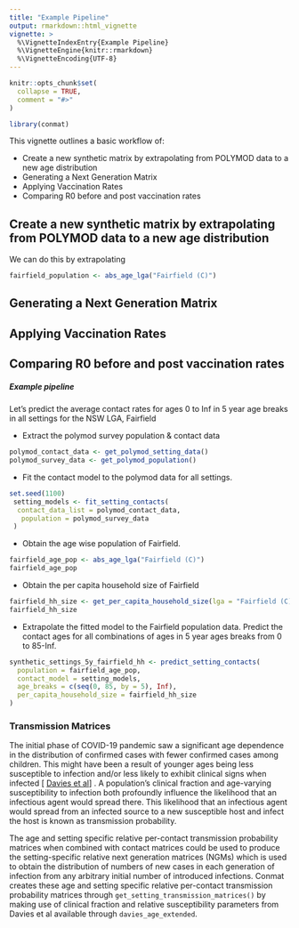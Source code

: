 ```yaml
---
title: "Example Pipeline"
output: rmarkdown::html_vignette
vignette: >
  %\VignetteIndexEntry{Example Pipeline}
  %\VignetteEngine{knitr::rmarkdown}
  %\VignetteEncoding{UTF-8}
---
```


```r
knitr::opts_chunk$set(
  collapse = TRUE,
  comment = "#>"
)
```

```r
library(conmat)
```

This vignette outlines a basic workflow of:

* Create a new synthetic matrix by extrapolating from POLYMOD data to a new age distribution
* Generating a Next Generation Matrix
* Applying Vaccination Rates
* Comparing R0 before and post vaccination rates

## Create a new synthetic matrix by extrapolating from POLYMOD data to a new age distribution

We can do this by extrapolating 

```r
fairfield_population <- abs_age_lga("Fairfield (C)")
```


## Generating a Next Generation Matrix

## Applying Vaccination Rates

## Comparing R0 before and post vaccination rates


##### Example pipeline

Let's predict the average contact rates for ages 0 to Inf in 5 year age breaks in all settings for the NSW LGA, Fairfield

-   Extract the polymod survey population & contact data

```r
polymod_contact_data <- get_polymod_setting_data()
polymod_survey_data <- get_polymod_population()
```

-   Fit the contact model to the polymod data for all settings.

```r
set.seed(1100)
 setting_models <- fit_setting_contacts(
  contact_data_list = polymod_contact_data,
   population = polymod_survey_data
 )
```

-   Obtain the age wise population of Fairfield.

```r
fairfield_age_pop <- abs_age_lga("Fairfield (C)")
fairfield_age_pop

```

-   Obtain the per capita household size of Fairfield

```r

fairfield_hh_size <- get_per_capita_household_size(lga = "Fairfield (C)")
fairfield_hh_size
```

-   Extrapolate the fitted model to the Fairfield population data. Predict the contact ages for all combinations of ages in 5 year ages breaks from 0 to 85-Inf.

```r

synthetic_settings_5y_fairfield_hh <- predict_setting_contacts(
  population = fairfield_age_pop,
  contact_model = setting_models,
  age_breaks = c(seq(0, 85, by = 5), Inf),
  per_capita_household_size = fairfield_hh_size
)
```

### Transmission Matrices

The initial phase of COVID-19 pandemic saw a significant age dependence in the distribution of confirmed cases with fewer confirmed cases among children. This might have been a result of younger ages being less susceptible to infection and/or less likely to exhibit clinical signs when infected [ [Davies et al](https://www.nature.com/articles/s41591-020-0962-9)] . A population's clinical fraction and age-varying susceptibility to infection both profoundly influence the likelihood that an infectious agent would spread there. This likelihood that an infectious agent would spread from an infected source to a new susceptible host and infect the host is known as transmission probability.

The age and setting specific relative per-contact transmission probability matrices when combined with contact matrices could be used to produce the setting-specific relative next generation matrices (NGMs) which is used to obtain the distribution of numbers of new cases in each generation of infection from any arbitrary initial number of introduced infections. Conmat creates these age and setting specific relative per-contact transmission probability matrices through `get_setting_transmission_matrices()` by making use of clinical fraction and relative susceptibility parameters from Davies et al available through `davies_age_extended`. 
